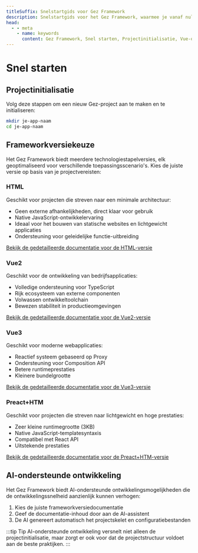 ```yaml
---
titleSuffix: Snelstartgids voor Gez Framework
description: Snelstartgids voor het Gez Framework, waarmee je vanaf nul een project kunt opzetten, inclusief projectinitialisatie, frameworkversiekeuze en AI-ondersteunde ontwikkeling.
head:
  - - meta
    - name: keywords
      content: Gez Framework, Snel starten, Projectinitialisatie, Vue-ontwikkeling, HTML-ontwikkeling, AI-ondersteuning
---
```


# Snel starten

## Projectinitialisatie

Volg deze stappen om een nieuw Gez-project aan te maken en te initialiseren:

```bash
mkdir je-app-naam
cd je-app-naam
```

## Frameworkversiekeuze

Het Gez Framework biedt meerdere technologiestapelversies, elk geoptimaliseerd voor verschillende toepassingsscenario's. Kies de juiste versie op basis van je projectvereisten:

### HTML

Geschikt voor projecten die streven naar een minimale architectuur:

- Geen externe afhankelijkheden, direct klaar voor gebruik
- Native JavaScript-ontwikkelervaring
- Ideaal voor het bouwen van statische websites en lichtgewicht applicaties
- Ondersteuning voor geleidelijke functie-uitbreiding

[Bekijk de gedetailleerde documentatie voor de HTML-versie](../frameworks/html.md)

### Vue2

Geschikt voor de ontwikkeling van bedrijfsapplicaties:

- Volledige ondersteuning voor TypeScript
- Rijk ecosysteem van externe componenten
- Volwassen ontwikkeltoolchain
- Bewezen stabiliteit in productieomgevingen

[Bekijk de gedetailleerde documentatie voor de Vue2-versie](../frameworks/vue2.md)

### Vue3

Geschikt voor moderne webapplicaties:

- Reactief systeem gebaseerd op Proxy
- Ondersteuning voor Composition API
- Betere runtimeprestaties
- Kleinere bundelgrootte

[Bekijk de gedetailleerde documentatie voor de Vue3-versie](../frameworks/vue3.md)

### Preact+HTM

Geschikt voor projecten die streven naar lichtgewicht en hoge prestaties:

- Zeer kleine runtimegrootte (3KB)
- Native JavaScript-templatesyntaxis
- Compatibel met React API
- Uitstekende prestaties

[Bekijk de gedetailleerde documentatie voor de Preact+HTM-versie](../frameworks/preact-htm.md)

## AI-ondersteunde ontwikkeling

Het Gez Framework biedt AI-ondersteunde ontwikkelingsmogelijkheden die de ontwikkelingssnelheid aanzienlijk kunnen verhogen:

1. Kies de juiste frameworkversiedocumentatie
2. Geef de documentatie-inhoud door aan de AI-assistent
3. De AI genereert automatisch het projectskelet en configuratiebestanden

:::tip Tip
AI-ondersteunde ontwikkeling versnelt niet alleen de projectinitialisatie, maar zorgt er ook voor dat de projectstructuur voldoet aan de beste praktijken.
:::